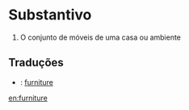 =Substantivo=

# O conjunto de móveis de uma casa ou ambiente

==Traduções==
*{{en}}: [[furniture]]

[[en:furniture]]